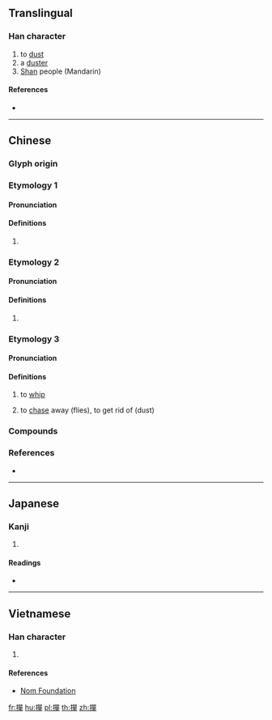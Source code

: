 {{character info/new}}
{{also|掸}}
==Translingual==

===Han character===
{{Han char|rn=64|rad=手|as=12|sn=15|four=56056|canj=QRRJ|ids=⿰扌單}}

# to [[dust]]
# a [[duster]]
# [[Shan]] people (Mandarin)

====References====
* {{Han ref|kx=0455.090|dkj=12725|dj=0804.150|hdz=31958.050|uh=64A3|ud=25763|bh=E5B8|bd=58808}}

----

==Chinese==

===Glyph origin===
{{Han etym}}

===Etymology 1===
{{zh-forms|s=掸}}

====Pronunciation====
{{zh-pron
|m=dǎn
|c=daan6
|mc=y
|oc=y
|cat=
}}
{{attention|zh|distribute mc/oc}}

====Definitions====
{{zh-hanzi}}

# {{rfdef|zh}}

===Etymology 2===
{{zh-forms|s=掸}}

====Pronunciation====
{{zh-pron
|m=shàn
|c=sin6
|mc=
|oc=
|cat=
}}

====Definitions====
{{zh-hanzi}}

# {{rfdef|zh}}

===Etymology 3===
{{zh-forms|s=掸|alt=摌}}

====Pronunciation====
{{zh-pron
|m-s=can3
|cat=verb
}}

====Definitions====
{{zh-hanzi}}

# {{lb|zh|Sichuanese}} to [[whip]]
# {{lb|zh|Sichuanese}} to [[chase]] away (flies), to get rid of (dust)

===Compounds===
{{zh-der|動撣|布撣子|撣人|撣塵|撣援|撣族|撣灰}}

===References===
* {{R:yue:Hanzi}}

----

==Japanese==

===Kanji===
{{ja-kanji|grade=|rs=手12}}

# {{defn|lang=ja|sort=手12}}

====Readings====
* {{ja-readings|on=[[たん]] (tan), [[だん]] (dan), [[せん]] (sen), [[ぜん]] (zen)|kun=[[もつ]] (motsu)}}

----

==Vietnamese==

===Han character===
{{vi-readings|rs=手12|hanviet=[[đan]], [[đản]]}}

# {{defn|lang=vi|sort=手12}}

====References====
* [http://nomfoundation.org/common/nom_details.php?codepoint=64a3 Nom Foundation]

[[fr:撣]]
[[hu:撣]]
[[pl:撣]]
[[th:撣]]
[[zh:撣]]